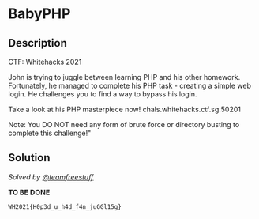 # BabyPHP

## Description

CTF: Whitehacks 2021

John is trying to juggle between learning PHP and his other homework. Fortunately, he managed to complete his PHP task - creating a simple web login. He challenges you to find a way to bypass his login.

Take a look at his PHP masterpiece now! chals.whitehacks.ctf.sg:50201

Note: You DO NOT need any form of brute force or directory busting to complete this challenge!"

## Solution

_Solved by [@teamfreestuff](https://github.com/teamfreestuff)_

**TO BE DONE**

`WH2021{H0p3d_u_h4d_f4n_juGGl15g}`
